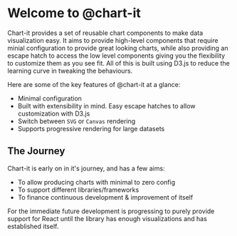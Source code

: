 
<Meta title="Introduction" />

# Welcome to @chart-it

Chart-it provides a set of reusable chart components to make data visualization easy. It aims to provide high-level components that require minial configuration to provide great looking charts, while also providing an escape hatch to access the low level components giving you the flexibility to customize them as you see fit. All of this is built using D3.js to reduce the learning curve in tweaking the behaviours.

Here are some of the key features of @chart-it at a glance:

-   Minimal configuration
-   Built with extensibility in mind. Easy escape hatches to allow customization with D3.js
-   Switch between `SVG` or `Canvas` rendering
-   Supports progressive rendering for large datasets

## The Journey

Chart-it is early on in it's journey, and has a few aims:

-   To allow producing charts with minimal to zero config
-   To support different libraries/frameworks
-   To finance continuous development & improvement of itself

For the immediate future development is progressing to purely provide support for React until the library has enough visualizations and has established itself.
